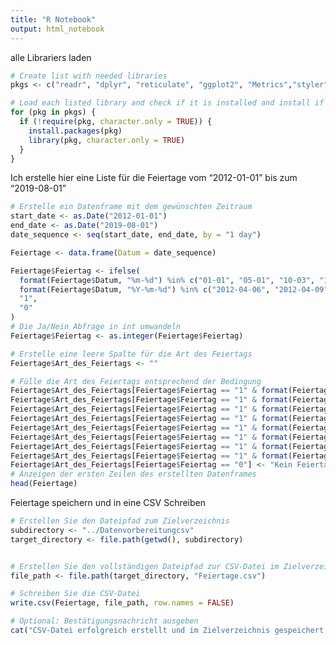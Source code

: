 ```yaml
---
title: "R Notebook"
output: html_notebook
---
```

alle Librariers laden
```r
# Create list with needed libraries
pkgs <- c("readr", "dplyr", "reticulate", "ggplot2", "Metrics","styler","tidyverse","rsample","zoo")

# Load each listed library and check if it is installed and install if necessary
for (pkg in pkgs) {
  if (!require(pkg, character.only = TRUE)) {
    install.packages(pkg)
    library(pkg, character.only = TRUE)
  }
}
```
Ιch erstelle hier eine Liste für die Feiertage vom "2012-01-01" bis zum "2019-08-01"

```r
# Erstelle ein Datenframe mit dem gewünschten Zeitraum
start_date <- as.Date("2012-01-01")
end_date <- as.Date("2019-08-01")
date_sequence <- seq(start_date, end_date, by = "1 day")

Feiertage <- data.frame(Datum = date_sequence)

Feiertage$Feiertag <- ifelse(
  format(Feiertage$Datum, "%m-%d") %in% c("01-01", "05-01", "10-03", "10-31", "12-24", "12-25", "12-26", "12-31") | 
  format(Feiertage$Datum, "%Y-%m-%d") %in% c("2012-04-06", "2012-04-09", "2012-05-17", "2012-05-28", "2013-03-29", "2013-04-01", "2013-05-09", "2013-05-20", "2014-004-18", "2014-04-21", "2014-05-29", "2014-06-09", "2015-04-03", "2015-04-06", "2015-05-14", "2015-05-25", "2016-03-25", "2016-03-28", "2016-05-05", "2016-05-16", "2017-04-14", "2017-04-17", "2017-05-25", "2017-06-05", "2018-03-30", "2018-04-02", "2018-05-10", "2018-05-21", "2019-04-19", "2019-04-22", "2019-05-30", "2019-06-10"),
  "1", 
  "0"
)
# Die Ja/Nein Abfrage in int umwandeln
Feiertage$Feiertag <- as.integer(Feiertage$Feiertag)

# Erstelle eine leere Spalte für die Art des Feiertags
Feiertage$Art_des_Feiertags <- ""

# Fülle die Art des Feiertags entsprechend der Bedingung
Feiertage$Art_des_Feiertags[Feiertage$Feiertag == "1" & format(Feiertage$Datum, "%m-%d") == "01-01"] <- "Neujahr"
Feiertage$Art_des_Feiertags[Feiertage$Feiertag == "1" & format(Feiertage$Datum, "%m-%d") == "05-01"] <- "Tag der Arbeit"
Feiertage$Art_des_Feiertags[Feiertage$Feiertag == "1" & format(Feiertage$Datum, "%m-%d") == "10-03"] <- "Tag der Deutschen Einheit"
Feiertage$Art_des_Feiertags[Feiertage$Feiertag == "1" & format(Feiertage$Datum, "%m-%d") == "10-31"] <- "Reformationstag"
Feiertage$Art_des_Feiertags[Feiertage$Feiertag == "1" & format(Feiertage$Datum, "%m-%d") %in% c("12-24", "12-25", "12-26")] <- "Weihnachten"
Feiertage$Art_des_Feiertags[Feiertage$Feiertag == "1" & format(Feiertage$Datum, "%m-%d") == "12-31"] <- "Silvester"
Feiertage$Art_des_Feiertags[Feiertage$Feiertag == "1" & format(Feiertage$Datum, "%m-%d") %in% c("04-06", "04-09", "03-29", "04-01", "04-18", "04-21", "04-03", "04-06", "03-25", "03-28", "04-14", "04-17", "03-30", "04-02", "04-19", "04-22")] <- "Ostern"
Feiertage$Art_des_Feiertags[Feiertage$Feiertag == "1" & format(Feiertage$Datum, "%m-%d") %in% c("05-17", "05-28", "05-09", "05-20", "05-29", "06-09", "05-14", "05-25", "05-05", "05-16", "05-25", "06-05", "05-10", "05-21", "05-30", "06-10")] <- "Christi Himmelfahrt, Pfingsten"
Feiertage$Art_des_Feiertags[Feiertage$Feiertag == "0"] <- "Kein Feiertag"
# Anzeigen der ersten Zeilen des erstellten Datenframes
head(Feiertage)

```
Feiertage speichern und in eine CSV Schreiben
```r

# Erstellen Sie den Dateipfad zum Zielverzeichnis
subdirectory <- "../Datenvorbereitungcsv"
target_directory <- file.path(getwd(), subdirectory)


# Erstellen Sie den vollständigen Dateipfad zur CSV-Datei im Zielverzeichnis
file_path <- file.path(target_directory, "Feiertage.csv")

# Schreiben Sie die CSV-Datei
write.csv(Feiertage, file_path, row.names = FALSE)

# Optional: Bestätigungsnachricht ausgeben
cat("CSV-Datei erfolgreich erstellt und im Zielverzeichnis gespeichert:", file_path, "\n")



```

